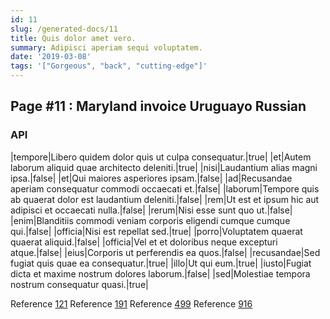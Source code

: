 ```yaml
---
id: 11
slug: /generated-docs/11
title: Quis dolor amet vero.
summary: Adipisci aperiam sequi voluptatem.
date: '2019-03-08'
tags: '["Gorgeous", "back", "cutting-edge"]'
---
```

## Page #11 : Maryland invoice Uruguayo Russian

### API

|tempore|Libero quidem dolor quis ut culpa consequatur.|true|
|et|Autem laborum aliquid quae architecto deleniti.|true|
|nisi|Laudantium alias magni ipsa.|false|
|et|Qui maiores asperiores ipsam.|false|
|ad|Recusandae aperiam consequatur commodi occaecati et.|false|
|laborum|Tempore quis ab quaerat dolor est laudantium deleniti.|false|
|rem|Ut est et ipsum hic aut adipisci et occaecati nulla.|false|
|rerum|Nisi esse sunt quo ut.|false|
|enim|Blanditiis commodi veniam corporis eligendi cumque cumque qui.|false|
|officia|Nisi est repellat sed.|true|
|porro|Voluptatem quaerat quaerat aliquid.|false|
|officia|Vel et et doloribus neque excepturi atque.|false|
|eius|Corporis ut perferendis ea quos.|false|
|recusandae|Sed fugiat quis quae ea consequatur.|true|
|illo|Ut qui eum.|true|
|iusto|Fugiat dicta et maxime nostrum dolores laborum.|false|
|sed|Molestiae tempora nostrum consequatur quasi.|true|

Reference [121](/generated-docs/121)
Reference [191](/generated-docs/191)
Reference [499](/generated-docs/499)
Reference [916](/generated-docs/916)



